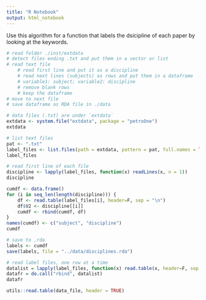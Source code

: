 ```yaml
---
title: "R Notebook"
output: html_notebook
---
```


Use this algorithm for a function that labels the dsicipline of each paper by looking at the keywords.


```r
# read folder ./inst/extdata
# detect files ending .txt and put them in a vector or list
# read text file
    # read first line and put it as a discipline
    # read next lines (subjects) as rows and put them in a dataframe
    # variable1: subject; variable2: discipline
    # remove blank rows
    # keep the dataframe
# move to next file
# save dataframe as RDA file in ./data
```



```r
# data files (.txt) are under `extdata`
extdata <- system.file("extdata", package = "petroOne")
extdata
```

```r
# list text files
pat <- ".txt"
label_files <- list.files(path = extdata, pattern = pat, full.names = TRUE)
label_files
```

```r
# read first line of each file
discipline <- lapply(label_files, function(x) readLines(x, n = 1))
discipline
```

```r

cumdf <- data.frame()
for (i in seq_len(length(discipline))) {
    df <- read.table(label_files[i], header=F, sep = "\n")
    df$V2 <- discipline[[i]]
    cumdf <- rbind(cumdf, df)
}
names(cumdf) <- c("subject", "discipline")
cumdf

# save to .rda
labels <- cumdf
save(labels, file = "../data/disciplines.rda")
```




```r
# read label files, one row at a time
datalist = lapply(label_files, function(x) read.table(x, header=F, sep = "\n")) 
datafr = do.call("rbind", datalist) 
datafr
```



```r
utils::read.table(data_file, header = TRUE)
```


